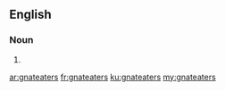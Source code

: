 ==English==

===Noun===
{{head|en|plural}}

# {{plural of|gnateater|lang=en|nocat=1}}

[[ar:gnateaters]]
[[fr:gnateaters]]
[[ku:gnateaters]]
[[my:gnateaters]]